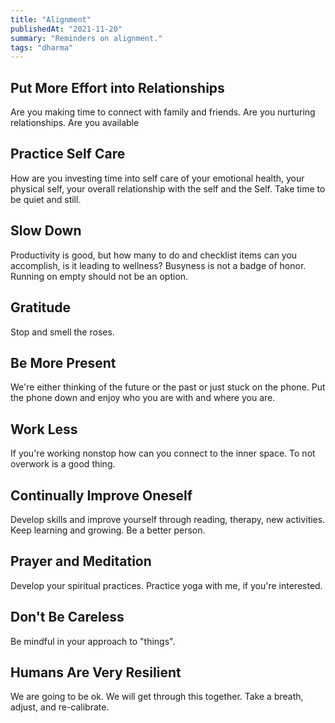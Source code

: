 ```yaml
---
title: "Alignment"
publishedAt: "2021-11-20"
summary: "Reminders on alignment."
tags: "dharma"
---
```


<YouTube videoId="poEU4ohhSTk" />

## Put More Effort into Relationships

Are you making time to connect with family and friends. Are you nurturing relationships. Are you available

## Practice Self Care

How are you investing time into self care of your emotional health, your physical self, your overall relationship 
with the self and the Self. Take time to be quiet and still.  

## Slow Down

Productivity is good, but how many to do and checklist items can you accomplish, is it leading to wellness? 
Busyness is not a badge of honor. Running on empty should not be an option.

## Gratitude

Stop and smell the roses.

## Be More Present

We're either thinking of the future or the past or just stuck on the phone. Put the phone down 
and enjoy who you are with and where you are.

## Work Less

If you're working nonstop how can you connect to the inner space. To not overwork is a good thing.

## Continually Improve Oneself

Develop skills and improve yourself through reading, therapy, new activities. Keep learning and growing.
Be a better person.

## Prayer and Meditation

Develop your spiritual practices.  Practice yoga with me, if you're interested.

## Don't Be Careless

Be mindful in your approach to "things".

## Humans Are Very Resilient

We are going to be ok. We will get through this together. 
Take a breath, adjust, and re-calibrate.